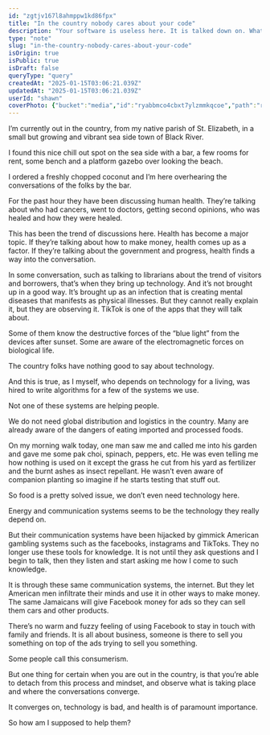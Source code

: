 ```yaml
---
id: "zgtjv167l8ahmppw1kd86fpx"
title: "In the country nobody cares about your code"
description: "Your software is useless here. It is talked down on. What they care about is health, human health."
type: "note"
slug: "in-the-country-nobody-cares-about-your-code"
isOrigin: true
isPublic: true
isDraft: false
queryType: "query"
createdAt: "2025-01-15T03:06:21.039Z"
updatedAt: "2025-01-15T03:06:21.039Z"
userId: "shawn"
coverPhoto: {"bucket":"media","id":"ryabbmco4cbxt7ylzmmkqcoe","path":"ryabbmco4cbxt7ylzmmkqcoe.jpeg","url":null,"alt":"In the country nobody cares about your code","caption":"","category":"default"}
---
```


I’m currently out in the country, from my native parish of St. Elizabeth, in a small but growing and vibrant sea side town of Black River.

I found this nice chill out spot on the sea side with a bar, a few rooms for rent, some bench and a platform gazebo over looking the beach.

I ordered a freshly chopped coconut and I’m here overhearing the conversations of the folks by the bar.

For the past hour they have been discussing human health. They’re talking about who had cancers, went to doctors, getting second opinions, who was healed and how they were healed.

This has been the trend of discussions here. Health has become a major topic. If they’re talking about how to make money, health comes up as a factor. If they’re talking about the government and progress, health finds a way into the conversation.

In some conversation, such as talking to librarians about the trend of visitors and borrowers, that’s when they bring up technology. And it’s not brought up in a good way. It’s brought up as an infection that is creating mental diseases that manifests as physical illnesses. But they cannot really explain it, but they are observing it. TikTok is one of the apps that they will talk about.

Some of them know the destructive forces of the “blue light” from the devices after sunset. Some are aware of the electromagnetic forces on biological life.

The country folks have nothing good to say about technology.

And this is true, as I myself, who depends on technology for a living, was hired to write algorithms for a few of the systems we use.

Not one of these systems are helping people.

We do not need global distribution and logistics in the country. Many are already aware of the dangers of eating imported and processed foods. 

On my morning walk today, one man saw me and called me into his garden and gave me some pak choi, spinach, peppers, etc. He was even telling me how nothing is used on it except the grass he cut from his yard as fertilizer and the burnt ashes as insect repellant. He wasn’t even aware of companion planting so imagine if he starts testing that stuff out.

So food is a pretty solved issue, we don’t even need technology here.

Energy and communication systems seems to be the technology they really depend on. 

But their communication systems have been hijacked by gimmick American gambling systems such as the facebooks, instagrams and TikToks. They no longer use these tools for knowledge. It is not until they ask questions and I begin to talk, then they listen and start asking me how I come to such knowledge.

It is through these same communication systems, the internet. But they let American men infiltrate their minds and use it in other ways to make money. The same Jamaicans will give Facebook money for ads so they can sell them cars and other products.

There’s no warm and fuzzy feeling of using Facebook to stay in touch with family and friends. It is all about business, someone is there to sell you something on top of the ads trying to sell you something.

Some people call this consumerism.

But one thing for certain when you are out in the country, is that you’re able to detach from this process and mindset, and observe what is taking place and where the conversations converge.

It converges on, technology is bad, and health is of paramount importance.

So how am I supposed to help them?
